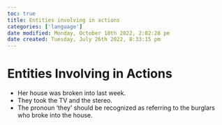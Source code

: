 ```yaml
---
toc: true
title: Entities involving in actions
categories: ['language']
date modified: Monday, October 10th 2022, 2:02:28 pm
date created: Tuesday, July 26th 2022, 8:33:15 pm
---
```


# Entities Involving in Actions
- Her house was broken into last week.
- They took the TV and the stereo.
- The pronoun ‘they’ should be recognized as referring to the burglars who broke into the house.



